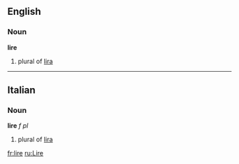 ==English==
===Noun===
'''lire'''

#plural of [[lira]]

----
==Italian==
===Noun===
'''lire''' ''f pl''

#plural of [[lira#Italian|lira]]

[[fr:lire]]
[[ru:Lire]]